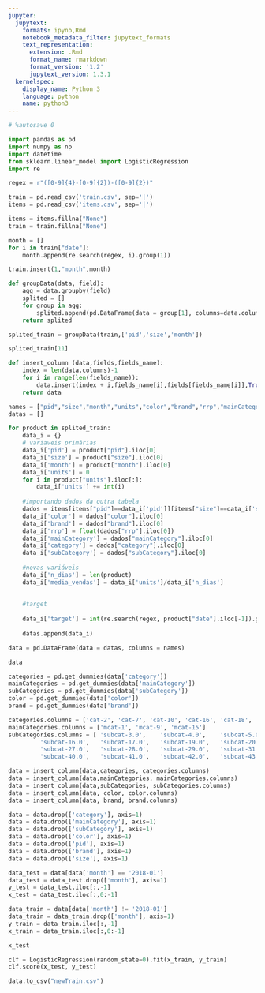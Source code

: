 ```yaml
---
jupyter:
  jupytext:
    formats: ipynb,Rmd
    notebook_metadata_filter: jupytext_formats
    text_representation:
      extension: .Rmd
      format_name: rmarkdown
      format_version: '1.2'
      jupytext_version: 1.3.1
  kernelspec:
    display_name: Python 3
    language: python
    name: python3
---
```


```python
# %autosave 0
```

```python
import pandas as pd
import numpy as np
import datetime
from sklearn.linear_model import LogisticRegression
import re

regex = r"([0-9]{4}-[0-9]{2})-([0-9]{2})"
```

```python
train = pd.read_csv('train.csv', sep='|')
items = pd.read_csv('items.csv', sep='|')

items = items.fillna("None")
train = train.fillna("None")
```

```python
month = []
for i in train["date"]:
    month.append(re.search(regex, i).group(1))
```

```python
train.insert(1,"month",month)
```

```python
def groupData(data, field):
    agg = data.groupby(field)
    splited = []
    for group in agg:
        splited.append(pd.DataFrame(data = group[1], columns=data.columns.values))
    return splited
```

```python
splited_train = groupData(train,['pid','size','month'])
```

```python
splited_train[11]
```

```python
def insert_column (data,fields,fields_name):
    index = len(data.columns)-1
    for i in range(len(fields_name)):
        data.insert(index + i,fields_name[i],fields[fields_name[i]],True)
    return data
```

```python
names = ["pid","size","month","units","color","brand","rrp","mainCategory","category","subCategory","n_dias","media_vendas","target"]
datas = []

for product in splited_train:
    data_i = {}
    # variaveis primárias
    data_i['pid'] = product["pid"].iloc[0]
    data_i['size'] = product["size"].iloc[0]
    data_i['month'] = product["month"].iloc[0]
    data_i['units'] = 0
    for i in product["units"].iloc[:]:
        data_i['units'] += int(i)
    
    #importando dados da outra tabela
    dados = items[items["pid"]==data_i['pid']][items["size"]==data_i['size']]
    data_i['color'] = dados["color"].iloc[0]
    data_i['brand'] = dados["brand"].iloc[0]
    data_i['rrp'] = float(dados["rrp"].iloc[0])
    data_i['mainCategory'] = dados["mainCategory"].iloc[0]
    data_i['category'] = dados["category"].iloc[0]
    data_i['subCategory'] = dados["subCategory"].iloc[0]
    
    #novas variáveis
    data_i['n_dias'] = len(product)
    data_i['media_vendas'] = data_i['units']/data_i['n_dias']
    
    
    #target
    
    data_i['target'] = int(re.search(regex, product["date"].iloc[-1]).group(2))
    
    datas.append(data_i)
```

```python
data = pd.DataFrame(data = datas, columns = names)
```

```python
data
```

```python
categories = pd.get_dummies(data['category'])
mainCategories = pd.get_dummies(data['mainCategory'])
subCategories = pd.get_dummies(data['subCategory'])
color = pd.get_dummies(data['color'])
brand = pd.get_dummies(data['brand'])
```

```python
categories.columns = ['cat-2', 'cat-7', 'cat-10', 'cat-16', 'cat-18', 'cat-24', 'cat-30', 'cat-33', 'cat-36', 'cat-37']
mainCategories.columns = ['mcat-1', 'mcat-9', 'mcat-15']
subCategories.columns = [ 'subcat-3.0',    'subcat-4.0',    'subcat-5.0',    'subcat-6.0',    'subcat-8.0',   'subcat-11.0',   'subcat-12.0',   'subcat-13.0',   'subcat-14.0',
         'subcat-16.0',   'subcat-17.0',   'subcat-19.0',   'subcat-20.0',   'subcat-21.0',   'subcat-22.0',   'subcat-23.0',   'subcat-25.0',   'subcat-26.0',
         'subcat-27.0',   'subcat-28.0',   'subcat-29.0',   'subcat-31.0',   'subcat-32.0',   'subcat-34.0',   'subcat-35.0',   'subcat-38.0',   'subcat-39.0',
         'subcat-40.0',   'subcat-41.0',   'subcat-42.0',   'subcat-43.0',   'subcat-44.0', 'subcat-None']
```

```python
data = insert_column(data,categories, categories.columns)
data = insert_column(data,mainCategories, mainCategories.columns)
data = insert_column(data,subCategories, subCategories.columns)
data = insert_column(data, color, color.columns)
data = insert_column(data, brand, brand.columns)
```

```python
data = data.drop(['category'], axis=1)
data = data.drop(['mainCategory'], axis=1)
data = data.drop(['subCategory'], axis=1)
data = data.drop(['color'], axis=1)
data = data.drop(['pid'], axis=1)
data = data.drop(['brand'], axis=1)
data = data.drop(['size'], axis=1)
```

```python
data_test = data[data['month'] == '2018-01']
data_test = data_test.drop(['month'], axis=1)
y_test = data_test.iloc[:,-1]
x_test = data_test.iloc[:,0:-1]

data_train = data[data['month'] != '2018-01']
data_train = data_train.drop(['month'], axis=1)
y_train = data_train.iloc[:,-1]
x_train = data_train.iloc[:,0:-1]
```

```python
x_test
```

```python
clf = LogisticRegression(random_state=0).fit(x_train, y_train)
clf.score(x_test, y_test)
```

```python
data.to_csv("newTrain.csv")
```

```python

```

```python

```

